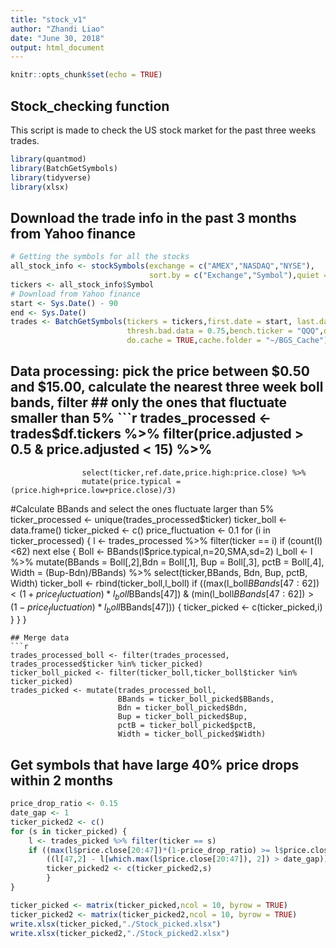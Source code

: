 ```yaml
---
title: "stock_v1"
author: "Zhandi Liao"
date: "June 30, 2018"
output: html_document
---
```


```r
knitr::opts_chunk$set(echo = TRUE)
```

## Stock_checking function

This script is made to check the US stock market for the past three weeks trades. 

```r
library(quantmod)
library(BatchGetSymbols)
library(tidyverse)
library(xlsx)
```

## Download the trade info in the past 3 months from Yahoo finance

```r
# Getting the symbols for all the stocks
all_stock_info <- stockSymbols(exchange = c("AMEX","NASDAQ","NYSE"),
                               sort.by = c("Exchange","Symbol"),quiet = FALSE)
tickers <- all_stock_info$Symbol
# Download from Yahoo finance
start <- Sys.Date() - 90
end <- Sys.Date()
trades <- BatchGetSymbols(tickers = tickers,first.date = start, last.date = end, 
                          thresh.bad.data = 0.75,bench.ticker = "QQQ",do.complete.data = TRUE,
                          do.cache = TRUE,cache.folder = "~/BGS_Cache")
```

## Data processing: pick the price between $0.50 and $15.00, calculate the nearest three week boll bands, filter
## only the ones that fluctuate smaller than 5%
```r
trades_processed <- trades$df.tickers %>% filter(price.adjusted > 0.5 & price.adjusted < 15) %>%
                    select(ticker,ref.date,price.high:price.close) %>%
                    mutate(price.typical = (price.high+price.low+price.close)/3)
#Calculate BBands and select the ones fluctuate larger than 5%
ticker_processed <- unique(trades_processed$ticker)
ticker_boll <- data.frame()
ticker_picked <- c()
price_fluctuation <- 0.1
for (i in ticker_processed) {
    l <- trades_processed %>% filter(ticker == i)
    if (count(l)<62) next
    else {
      Boll <- BBands(l$price.typical,n=20,SMA,sd=2)
      l_boll <- l %>% mutate(BBands = Boll[,2],Bdn = Boll[,1], 
                             Bup = Boll[,3], pctB = Boll[,4],
                             Width = (Bup-Bdn)/BBands) %>%
                      select(ticker,BBands, Bdn, Bup, pctB, Width)
      ticker_boll <- rbind(ticker_boll,l_boll)
      if ((max(l_boll$BBands[47:62])< (1+price_fluctuation)*l_boll$BBands[47]) & (min(l_boll$BBands[47:62]) > (1-price_fluctuation)*l_boll$BBands[47])) {
          ticker_picked <- c(ticker_picked,i)
      }
    }
}

```
## Merge data
```r
trades_processed_boll <- filter(trades_processed, trades_processed$ticker %in% ticker_picked)
ticker_boll_picked <- filter(ticker_boll,ticker_boll$ticker %in% ticker_picked)
trades_picked <- mutate(trades_processed_boll, 
                        BBands = ticker_boll_picked$BBands, 
                        Bdn = ticker_boll_picked$Bdn, 
                        Bup = ticker_boll_picked$Bup,
                        pctB = ticker_boll_picked$pctB,
                        Width = ticker_boll_picked$Width)

```

## Get symbols that have large 40% price drops within 2 months
```r
price_drop_ratio <- 0.15
date_gap <- 1
ticker_picked2 <- c()
for (s in ticker_picked) {
    l <- trades_picked %>% filter(ticker == s)
    if ((max(l$price.close[20:47])*(1-price_drop_ratio) >= l$price.close[47]) &
        ((l[47,2] - l[which.max(l$price.close[20:47]), 2]) > date_gap)) {
        ticker_picked2 <- c(ticker_picked2,s)
        }
}

ticker_picked <- matrix(ticker_picked,ncol = 10, byrow = TRUE)
ticker_picked2 <- matrix(ticker_picked2,ncol = 10, byrow = TRUE)
write.xlsx(ticker_picked,"./Stock_picked.xlsx")
write.xlsx(ticker_picked2,"./Stock_picked2.xlsx")
```


